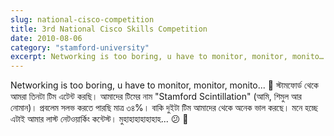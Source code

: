 ```yaml
---
slug: national-cisco-competition
title: 3rd National Cisco Skills Competition
date: 2010-08-06
category: "stamford-university"
excerpt: Networking is too boring, u have to monitor, monitor, monito….. 🙁 স্টামফোর্ড থেকে আমরা তিনটা টিম এটেন্ট করছি। আমাদের টিমের নাম "Stamford Scintillation"
---
```


Networking is too boring, u have to monitor, monitor, monito... 🙁 স্টামফোর্ড থেকে আমরা তিনটা টিম এটেন্ট করছি। আমাদের টিমের নাম "Stamford Scintillation" (আমি, শিমুল আর নোমান)। প্রবলেম সলভ করতে পারছি মাত্র ৩৪%। বাকি দুইটা টিম আমাদের থেকে অনেক ভাল করছে। মনে হচ্ছে এটাই আমার লাস্ট নেটওয়ার্কিং কন্টেস্ট। মুহাহাহাহাহাহাহ...  😕 👿
